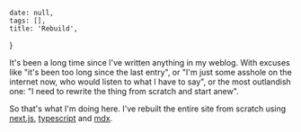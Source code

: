 
    date: null,
    tags: [],
    title: 'Rebuild',
}

It's been a long time since I've written anything in my weblog. With excuses
like "it's been too long since the last entry", or "I'm just some asshole on
the internet now, who would listen to what I have to say", or the most 
outlandish one: "I need to rewrite the thing from scratch and start anew". 

So that's what I'm doing here. I've rebuilt the entire site from scratch using
[next.js](nextjs.org), [typescript](typescriptlang.org) and [mdx](mdxjs.com).

